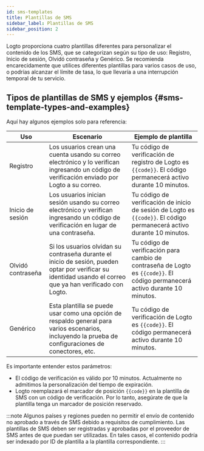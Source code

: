 ```yaml
---
id: sms-templates
title: Plantillas de SMS
sidebar_label: Plantillas de SMS
sidebar_position: 2
---
```


Logto proporciona cuatro plantillas diferentes para personalizar el contenido de los SMS, que se categorizan según su tipo de uso: Registro, Inicio de sesión, Olvidó contraseña y Genérico. Se recomienda encarecidamente que utilices diferentes plantillas para varios casos de uso, o podrías alcanzar el límite de tasa, lo que llevaría a una interrupción temporal de tu servicio.

## Tipos de plantillas de SMS y ejemplos \{#sms-template-types-and-examples}

Aquí hay algunos ejemplos solo para referencia:

| Uso               | Escenario                                                                                                                                                    | Ejemplo de plantilla                                                                                                         |
| ----------------- | ------------------------------------------------------------------------------------------------------------------------------------------------------------ | ---------------------------------------------------------------------------------------------------------------------------- |
| Registro          | Los usuarios crean una cuenta usando su correo electrónico y lo verifican ingresando un código de verificación enviado por Logto a su correo.                | Tu código de verificación de registro de Logto es `{{code}}`. El código permanecerá activo durante 10 minutos.               |
| Inicio de sesión  | Los usuarios inician sesión usando su correo electrónico y verifican ingresando un código de verificación en lugar de una contraseña.                        | Tu código de verificación de inicio de sesión de Logto es `{{code}}`. El código permanecerá activo durante 10 minutos.       |
| Olvidó contraseña | Si los usuarios olvidan su contraseña durante el inicio de sesión, pueden optar por verificar su identidad usando el correo que ya han verificado con Logto. | Tu código de verificación para cambio de contraseña de Logto es `{{code}}`. El código permanecerá activo durante 10 minutos. |
| Genérico          | Esta plantilla se puede usar como una opción de respaldo general para varios escenarios, incluyendo la prueba de configuraciones de conectores, etc.         | Tu código de verificación de Logto es `{{code}}`. El código permanecerá activo durante 10 minutos.                           |

Es importante entender estos parámetros:

- El código de verificación es válido por 10 minutos. Actualmente no admitimos la personalización del tiempo de expiración.
- Logto reemplazará el marcador de posición `{{code}}` en la plantilla de SMS con un código de verificación. Por lo tanto, asegúrate de que la plantilla tenga un marcador de posición reservado.

:::note
Algunos países y regiones pueden no permitir el envío de contenido no aprobado a través de SMS debido a requisitos de cumplimiento. Las plantillas de SMS deben ser registradas y aprobadas por el proveedor de SMS antes de que puedan ser utilizadas. En tales casos, el contenido podría ser indexado por ID de plantilla a la plantilla correspondiente.
:::
